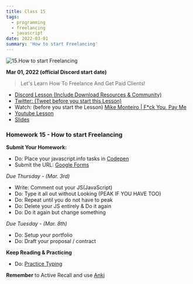 ```yaml
---
title: Class 15
tags:
  - programming
  - freelancing
  - javascript
date: 2022-03-01
summary: 'How to start Freelancing'
---
```


![15.How to start Freelancing](https://cdn.hashnode.com/res/hashnode/image/upload/v1676631346153/-u-GUTCNW.png?auto=compress)

**Mar 01, 2022 (official Discord start date)**

> Let's Learn How To Freelance And Get Paid Clients!

- [Discord Lesson (Include Download Resources & Community)](https://discord.com/channels/735923219315425401/738891289071714388/948346759145467924)
- [Twitter: (Tweet before you start this Lesson)](https://twitter.com/leonnoel/status/1498787819933691905)
- Watch: (before you start the Lesson) [Mike Monteiro | F\*ck You, Pay Me](https://youtu.be/jVkLVRt6c1U)
- [Youtube Lesson](https://youtu.be/68Li7ukgDKg)
- [Slides](https://slides.com/leonnoel/100devs2-intro-to-freelancing)

### Homework 15 - How to start Freelancing

**Submit Your Homework:**

- Do: Place your javascript.info tasks in [Codepen](https://codepen.io)
- Submit the URL: [Google Forms](https://forms.gle/i4skrmpk1HiXXg6ZA)

_Due Thursday - (Mar. 3rd)_

- Write: Comment out your JS(JavaScript)
- Do: Type it all out without Looking (PEAK IF YOU HAVE TOO)
- Do: Repeat until you do not have to peak
- Do: Delete your JS entirely & Do it again
- Do: Do it again but change something

_Due Tuesday - (Mar. 8th)_

- Do: Setup your portfolio
- Do: Draft your proposal / contract

**Keep Reading & Practicing**

- Do: [Practice Typing](https://www.keybr.com/)

**Remember** to Active Recall and use [Anki](https://apps.ankiweb.net/)
